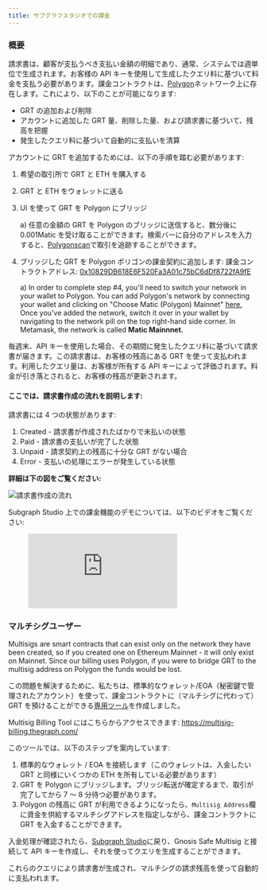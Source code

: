 ```yaml
---
title: サブグラフスタジオでの課金
---
```


### 概要

請求書は、顧客が支払うべき支払い金額の明細であり、通常、システムでは週単位で生成されます。お客様の API キーを使用して生成したクエリ料に基づいて料金を支払う必要があります。課金コントラクトは、[Polygon](https://polygon.technology/)ネットワーク上に存在します。これにより、以下のことが可能になります:

- GRT の追加および削除
- アカウントに追加した GRT 量、削除した量、および請求書に基づいて、残高を把握
- 発生したクエリ料に基づいて自動的に支払いを清算

アカウントに GRT を追加するためには、以下の手順を踏む必要があります:

1. 希望の取引所で GRT と ETH を購入する
2. GRT と ETH をウォレットに送る
3. UI を使って GRT を Polygon にブリッジ

   a) 任意の金額の GRT を Polygon のブリッジに送信すると、数分後に 0.001Matic を受け取ることができます。検索バーに自分のアドレスを入力すると、[Polygonscan](https://polygonscan.com/)で取引を追跡することができます。

4. ブリッジした GRT を Polygon ポリゴンの課金契約に追加します: 課金コントラクトアドレス: [0x10829DB618E6F520Fa3A01c75bC6dDf8722fA9fE](https://polygonscan.com/address/0x10829DB618E6F520Fa3A01c75bC6dDf8722fA9fE)

   a) In order to complete step #4, you'll need to switch your network in your wallet to Polygon. You can add Polygon's network by connecting your wallet and clicking on "Choose Matic (Polygon) Mainnet" [here.](https://chainlist.org/) Once you've added the network, switch it over in your wallet by navigating to the network pill on the top right-hand side corner. In Metamask, the network is called **Matic Mainnnet.**

毎週末、API キーを使用した場合、その期間に発生したクエリ料に基づいて請求書が届きます。この請求書は、お客様の残高にある GRT を使って支払われます。利用したクエリ量は、お客様が所有する API キーによって評価されます。料金が引き落とされると、お客様の残高が更新されます。

#### ここでは、請求書作成の流れを説明します:

請求書には 4 つの状態があります:

1. Created - 請求書が作成されたばかりで未払いの状態
2. Paid - 請求書の支払いが完了した状態
3. Unpaid - 請求契約上の残高に十分な GRT がない場合
4. Error - 支払いの処理にエラーが発生している状態

**詳細は下の図をご覧ください:**

![請求書作成の流れ](/img/billing-flow.png)

Subgraph Studio 上での課金機能のデモについては、以下のビデオをご覧ください:

<figure className="video-container">
  <iframe
    className="video-iframe"
    src="https://www.youtube.com/embed/UrfIpm-Vlgs"
    title="YouTube ビデオプレイヤー"
    frameBorder="0"
    allowFullScreen
  ></iframe>
</figure>

### マルチシグユーザー

Multisigs are smart contracts that can exist only on the network they have been created, so if you created one on Ethereum Mainnet - it will only exist on Mainnet. Since our billing uses Polygon, if you were to bridge GRT to the multisig address on Polygon the funds would be lost.

この問題を解決するために、私たちは、標準的なウォレット/EOA（秘密鍵で管理されたアカウント）を使って、課金コントラクトに（マルチシグに代わって）GRT を預けることができる[専用ツール](https://multisig-billing.thegraph.com/)を作成しました。

Multisig Billing Tool にはこちらからアクセスできます: https://multisig-billing.thegraph.com/

このツールでは、以下のステップを案内しています:

1. 標準的なウォレット / EOA を接続します（このウォレットは、入金したい GRT と同様にいくつかの ETH を所有している必要があります）
2. GRT を Polygon にブリッジします。ブリッジ転送が確定するまで、取引が完了してから 7 ～ 8 分待つ必要があります。
3. Polygon の残高に GRT が利用できるようになったら、`Multisig Address`欄に資金を供給するマルチシグアドレスを指定しながら、課金コントラクトに GRT を入金することができます。

入金処理が確認されたら、[Subgraph Studio](https://thegraph.com/studio/)に戻り、Gnosis Safe Multisig と接続して API キーを作成し、それを使ってクエリを生成することができます。

これらのクエリにより請求書が生成され、マルチシグの請求残高を使って自動的に支払われます。
